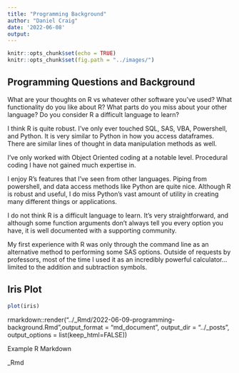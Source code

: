 ```yaml
---
title: "Programming Background"
author: "Daniel Craig"
date: '2022-06-08'
output: 
---
```


```r
knitr::opts_chunk$set(echo = TRUE)
knitr::opts_chunk$set(fig.path = "../images/")
```

## Programming Questions and Background

What are your thoughts on R vs whatever other software you've used?  What functionality do you like about R?  What parts do you miss about your other language?  Do you consider R a difficult language to learn? 

I think R is quite robust. I've only ever touched SQL, SAS, VBA, Powershell, and Python. It is very similar to Python in how you access dataframes. There are similar lines of thought in data manipulation methods as well.

I've only worked with Object Oriented coding at a notable level. Procedural coding I have not gained much expertise in.

I enjoy R's features that I've seen from other languages. Piping from powershell, and data access methods like Python are quite nice. Although R is robust and useful, I do miss Python's vast amount of utility in creating many different things or applications.

I do not think R is a difficult language to learn. It's very straightforward, and although some function arguments don't always tell you every option you have, it is well documented with a supporting community.

My first experience with R was only through the command line as an alternative method to performing some SAS options. Outside of requests by professors, most of the time I used it as an incredibly powerful calculator... limited to the addition and subtraction symbols.



## Iris Plot

```r
plot(iris)
```




rmarkdown::render("../_Rmd/2022-06-09-programming-background.Rmd",output_format = "md_document", output_dir = "../_posts", output_options = list(keep_html=FALSE))

Example R Markdown

_Rmd



